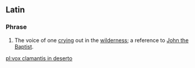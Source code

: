 ==Latin==

===Phrase===
{{infl|la|phrase|head=[[vox|vōx]] [[clamo#Latin|clāmantis]] [[in#Latin|in]] [[desertus|dēserto]]}}

# The voice of one [[cry]]ing out in the [[wilderness]]; a reference to [[John the Baptist]].

[[pl:vox clamantis in deserto]]
